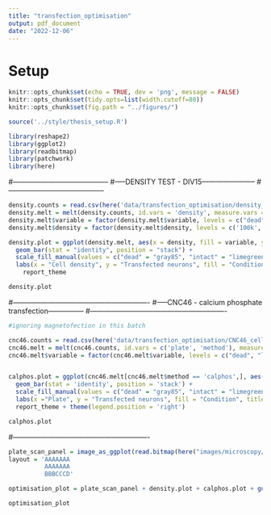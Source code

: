 ```yaml
---
title: "transfection_optimisation"
output: pdf_document
date: "2022-12-06"
---
```



# Setup
```r
knitr::opts_chunk$set(echo = TRUE, dev = 'png', message = FALSE)
knitr::opts_chunk$set(tidy.opts=list(width.cutoff=80))
knitr::opts_chunk$set(fig.path = "../figures/")

source('../style/thesis_setup.R')

library(reshape2)
library(ggplot2)
library(readbitmap)
library(patchwork)
library(here)

```

#-----------------------------------------
#-----DENSITY TEST - DIV15-----------------------
#-----------------------------------------

```r

density.counts = read.csv(here('data/transfection_optimisation/density_test_osc_20200122.csv'))
density.melt = melt(density.counts, id.vars = 'density', measure.vars = c('live', 'dead'))
density.melt$variable = factor(density.melt$variable, levels = c("dead", "live"), labels = c("dead", "intact"))
density.melt$density = factor(density.melt$density, levels = c('100k', '200k', '250k', '400k'), labels = c('100k', '200k', '250k', '400k'))

density.plot = ggplot(density.melt, aes(x = density, fill = variable, y = value)) + 
  geom_bar(stat = "identity", position = "stack") + 
  scale_fill_manual(values = c("dead" = "gray85", "intact" = "limegreen")) + 
  labs(x = "Cell density", y = "Transfected neurons", fill = "Condition", title = 'Magnetofection') + 
	report_theme

density.plot
```

#----------------------------------------------------------
#-----CNC46 - calcium phosphate transfection---------------
#----------------------------------------------------------

```r

#ignoring magnetofection in this batch

cnc46.counts = read.csv(here('data/transfection_optimisation/CNC46_cell_counts.csv'))
cnc46.melt = melt(cnc46.counts, id.vars = c('plate', 'method'), measure.vars = c('live', 'dead'))
cnc46.melt$variable = factor(cnc46.melt$variable, levels = c("dead", "live"), labels = c("dead", "intact"))


calphos.plot = ggplot(cnc46.melt[cnc46.melt$method == 'calphos',], aes(x = plate, y = value, fill = variable)) + 
  geom_bar(stat = 'identity', position = 'stack') + 
  scale_fill_manual(values = c("dead" = "gray85", "intact" = "limegreen")) + 
  labs(x ="Plate", y = "Transfected neurons", fill = "Condition", title = "Calcium phosphate transfection") + 
  report_theme + theme(legend.position = 'right')

calphos.plot
```

#----------------------------------------------------------

```r
plate_scan_panel = image_as_ggplot(read.bitmap(here("images/microscopy/transfection_optimisation/combined_panel.png")))
layout = 'AAAAAAA
          AAAAAAA
          BBBCCCD'

optimisation_plot = plate_scan_panel + density.plot + calphos.plot + guide_area() + plot_annotation(tag_levels = 'A') + plot_layout(design = layout, guides = 'collect')

optimisation_plot
```